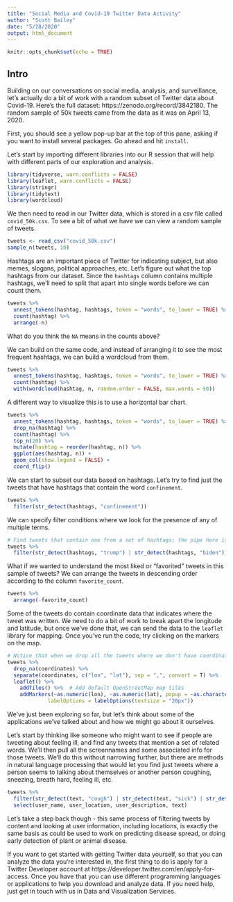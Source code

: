 ```yaml
---
title: "Social Media and Covid-19 Twitter Data Activity"
author: "Scott Bailey"
date: "5/28/2020"
output: html_document
---
```

```r
knitr::opts_chunk$set(echo = TRUE)
```

## Intro

Building on our conversations on social media, analysis, and surveillance, let's actually do a bit of work with a random subset of Twitter data about Covid-19. Here's the full dataset: https://zenodo.org/record/3842180. The random sample of 50k tweets came from the data as it was on April 13, 2020. 

First, you should see a yellow pop-up bar at the top of this pane, asking if you want to install several packages. Go ahead and hit `install`. 

Let's start by importing different libraries into our R session that will help with different parts of our exploration and analysis. 

```r
library(tidyverse, warn.conflicts = FALSE)
library(leaflet, warn.conflicts = FALSE)
library(stringr)
library(tidytext)
library(wordcloud)
```

We then need to read in our Twitter data, which is stored in a csv file called `covid_50k.csv`. To see a bit of what we have we can view a random sample of tweets. 

```r
tweets <- read_csv("covid_50k.csv")
sample_n(tweets, 10)
```

Hashtags are an important piece of Twitter for indicating subject, but also memes, slogans, political approaches, etc. Let's figure out what the top hashtags from our dataset. Since the `hashtags` column contains multiple hashtags, we'll need to split that apart into single words before we can count them. 

```r
tweets %>%
  unnest_tokens(hashtag, hashtags, token = "words", to_lower = TRUE) %>%
  count(hashtag) %>%
  arrange(-n)
```

What do you think the `NA` means in the counts above? 

We can build on the same code, and instead of arranging it to see the most frequent hashtags, we can build a wordcloud from them. 

```r
tweets %>%
  unnest_tokens(hashtag, hashtags, token = "words", to_lower = TRUE) %>%
  count(hashtag) %>%
  with(wordcloud(hashtag, n, random.order = FALSE, max.words = 50))
```

A different way to visualize this is to use a horizontal bar chart. 

```r
tweets %>%
  unnest_tokens(hashtag, hashtags, token = "words", to_lower = TRUE) %>%
  drop_na(hashtag) %>%
  count(hashtag) %>%
  top_n(20) %>%
  mutate(hashtag = reorder(hashtag, n)) %>%
  ggplot(aes(hashtag, n)) +
  geom_col(show.legend = FALSE) +
  coord_flip()
```

We can start to subset our data based on hashtags. Let's try to find just the tweets that have hashtags that contain the word `confinement`. 

```r
tweets %>%
  filter(str_detect(hashtags, "confinement"))
```

We can specify filter conditions where we look for the presence of any of multiple terms. 

```r
# Find tweets that contain one from a set of hashtags; the pipe here is an "or" operator
tweets %>%
  filter(str_detect(hashtags, "trump") | str_detect(hashtags, "biden"))
```

What if we wanted to understand the most liked or "favorited" tweets in this sample of tweets? We can arrange the tweets in descending order according to the column `favorite_count`. 

```r
tweets %>%
  arrange(-favorite_count)
```

Some of the tweets do contain coordinate data that indicates where the tweet was written. We need to do a bit of work to break apart the longitude and latitude, but once we've done that, we can send the data to the `leaflet` library for mapping. Once you've run the code, try clicking on the markers on the map. 

```r
# Notice that when we drop all the tweets where we don't have coordinate information, we only have 52 of 50,000 left.
tweets %>%
  drop_na(coordinates) %>%
  separate(coordinates, c("lon", "lat"), sep = ",", convert = T) %>%
  leaflet() %>%
    addTiles() %>%  # Add default OpenStreetMap map tiles
    addMarkers(~as.numeric(lon), ~as.numeric(lat), popup = ~as.character(text),
             labelOptions = labelOptions(textsize = "20px"))
```

We've just been exploring so far, but let's think about some of the applications we've talked about and how we might go about it ourselves. 

Let's start by thinking like someone who might want to see if people are tweeting about feeling ill, and find any tweets that mention a set of related words. We'll then pull all the screennames and some associated info for those tweets. We'll do this without narrowing further, but there are methods in natural language processing that would let you find just tweets where a person seems to talking about themselves or another person coughing, sneezing, breath hard, feeling ill, etc. 

```r
tweets %>%
  filter(str_detect(text, "cough") | str_detect(text, "sick") | str_detect(text, "breathing")) %>%
  select(user_name, user_location, user_description, text)
```

Let's take a step back though - this same process of filtering tweets by content and looking at user information, including locations, is exactly the same basis as could be used to work on predicting disease spread, or doing early detection of plant or animal disease. 

If you want to get started with getting Twitter data yourself, so that you can analyze the data you're interested in, the first thing to do is apply for a Twitter Developer account at https://developer.twitter.com/en/apply-for-access. Once you have that you can use different programming languages or applications to help you download and analyze data. If you need help, just get in touch with us in Data and Visualization Services. 


